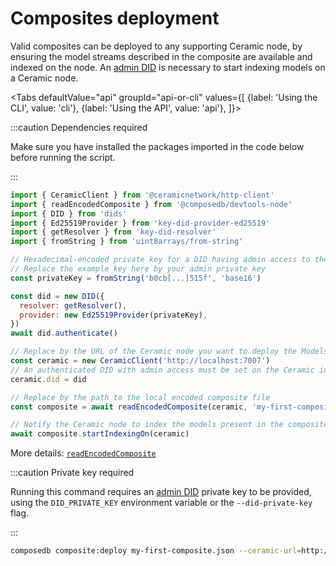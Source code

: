 
# Composites deployment

Valid composites can be deployed to any supporting Ceramic node, by ensuring
the model streams described in the composite are available and indexed on the
node. An [admin DID](../../configuration.mdx#admin-dids) is necessary to start
indexing models on a Ceramic node.

<Tabs
  defaultValue="api"
  groupId="api-or-cli"
  values={[
    {label: 'Using the CLI', value: 'cli'},
    {label: 'Using the API', value: 'api'},
  ]}>
  <TabItem value="api">

:::caution Dependencies required

Make sure you have installed the packages imported in the code below before running the script.

:::

```js
import { CeramicClient } from '@ceramicnetwork/http-client'
import { readEncodedComposite } from '@composedb/devtools-node'
import { DID } from 'dids'
import { Ed25519Provider } from 'key-did-provider-ed25519'
import { getResolver } from 'key-did-resolver'
import { fromString } from 'uint8arrays/from-string'

// Hexadecimal-encoded private key for a DID having admin access to the target Ceramic node
// Replace the example key here by your admin private key
const privateKey = fromString('b0cb[...]515f', 'base16')

const did = new DID({
  resolver: getResolver(),
  provider: new Ed25519Provider(privateKey),
})
await did.authenticate()

// Replace by the URL of the Ceramic node you want to deploy the Models to
const ceramic = new CeramicClient('http://localhost:7007')
// An authenticated DID with admin access must be set on the Ceramic instance
ceramic.did = did

// Replace by the path to the local encoded composite file
const composite = await readEncodedComposite(ceramic, 'my-first-composite.json')

// Notify the Ceramic node to index the models present in the composite
await composite.startIndexingOn(ceramic)
```

More details: [`readEncodedComposite`](../../api/modules/devtools_node.md#readencodedcomposite)

  </TabItem>
  <TabItem value="cli">

:::caution Private key required

Running this command requires an [admin DID](../../configuration.mdx#admin-dids) private key to be
provided, using the `DID_PRIVATE_KEY` environment variable or the `--did-private-key` flag.

:::

```sh
composedb composite:deploy my-first-composite.json --ceramic-url=http://localhost:7007
```

  </TabItem>
</Tabs>
